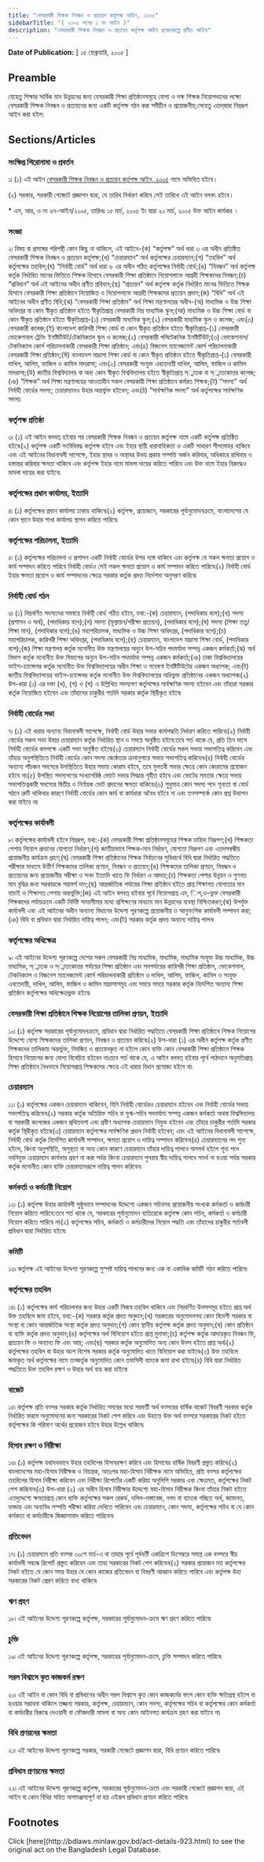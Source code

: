 ```yaml
---
title: "বেসরকারী শিক্ষক নিবন্ধন ও প্রত্যয়ন কর্তৃপক্ষ আইন, ২০০৫"
sidebarTitle: "( ২০০৫ সনের ১ নং আইন )"
description: "বেসরকারী শিক্ষক নিবন্ধন ও প্রত্যয়ন কর্তৃপক্ষ আইন প্রণয়নকল্পে প্রণীত আইন৷"
---
```


**Date of Publication:** [ ১৫ ফেব্রুয়ারি, ২০০৫ ]

## Preamble

যেহেতু শিক্ষার সার্বিক মান উন্নয়নের জন্য বেসরকারী শিক্ষা প্রতিষ্ঠানসমূহে যোগ্য ও দক্ষ শিক্ষক নিয়োগদানের লক্ষ্যে বেসরকারী শিক্ষক নিবন্ধন ও প্রত্যয়নের জন্য একটি কর্তৃপক্ষ গঠন করা সমীচীন ও প্রয়োজনীয়;সেহেতু এতদ্‌দ্বারা নিম্নরূপ আইন করা হইল:

## Sections/Articles

### সংক্ষিপ্ত শিরোনামা ও প্রবর্তন

১৷ (১) এই আইন [বেসরকারী শিক্ষক নিবন্ধন ও প্রত্যয়ন কর্তৃপক্ষ আইন, ২০০৫](/laws/act-923 "বেসরকারী শিক্ষক নিবন্ধন ও প্রত্যয়ন কর্তৃপক্ষ আইন, ২০০৫") নামে অভিহিত হইবে।

(২) সরকার, সরকারী গেজেটে প্রজ্ঞাপন দ্বারা, যে তারিখ নির্ধারণ করিবে সেই তারিখে এই আইন বলবৎ হইবে।

\* এস, আর, ও নং ৬৭-আইন/২০০৫, তারিখঃ ১৫ মার্চ, ২০০৫ ইং দ্বারা ২০ মার্চ, ২০০৫ উক্ত আইন কার্যকর ।

### সংজ্ঞা

২৷ বিষয় বা প্রসঙ্গের পরিপন্থী কোন কিছু না থাকিলে, এই আইনে-(ক) “কর্তৃপক্ষ” অর্থ ধারা ৩ এর অধীন প্রতিষ্ঠিত বেসরকারী শিক্ষক নিবন্ধন ও প্রত্যয়ন কর্তৃপক্ষ;(খ) “চেয়ারম্যান” অর্থ কর্তৃপক্ষের চেয়ারম্যান;(গ) “তহবিল” অর্থ কর্তৃপক্ষের তহবিল;(ঘ) “নির্বাহী বোর্ড” অর্থ ধারা ৬ এর অধীন গঠিত কর্তৃপক্ষের নির্বাহী বোর্ড;(ঙ) “নিবন্ধন” অর্থ কর্তৃপক্ষ কর্তৃক নির্ধারিত মানের ভিত্তিতে শিক্ষক হিসাবে বেসরকারী শিক্ষা প্রতিষ্ঠানে নিয়োগলাভে আগ্রহী শিক্ষকদের নিবন্ধন;(চ) “প্রবিধান” অর্থ এই আইনের অধীন প্রণীত প্রবিধান;(ছ) “প্রত্যয়ন” অর্থ কর্তৃপক্ষ কর্তৃক নির্ধারিত মানের ভিত্তিতে শিক্ষক হিসাবে বেসরকারী শিক্ষা প্রতিষ্ঠানে নিয়োজিত ও নিয়োগলাভে আগ্রহী শিক্ষকদের প্রত্যয়ন প্রদান;(জ) “বিধি” অর্থ এই আইনের অধীন প্রণীত বিধি;(ঝ) “বেসরকারী শিক্ষা প্রতিষ্ঠান” অর্থ শিক্ষা মন্ত্রণালয়ের অধীন-(অ) মাধ্যমিক ও উচ্চ শিক্ষা অধিদপ্তর বা কোন স্বীকৃত প্রতিষ্ঠান হইতে স্বীকৃতিপ্রাপ্ত বেসরকারী নিম্ন মাধ্যমিক স্কুল;(আ) মাধ্যমিক ও উচ্চ শিক্ষা বোর্ড বা কোন স্বীকৃত প্রতিষ্ঠান হইতে স্বীকৃতিপ্রাপ্ত-(১) বেসরকারী মাধ্যমিক স্কুল;(২) বেসরকারী মাধ্যমিক স্কুল ও কলেজ; এবং(৩) বেসরকারী কলেজ;(ই) বাংলাদেশ কারিগরী শিক্ষা বোর্ড বা কোন স্বীকৃত প্রতিষ্ঠান হইতে স্বীকৃতিপ্রাপ্ত-(১) বেসরকারী ভোকেশনাল ট্রেনিং ইনষ্টিটিউট/টেকনিক্যাল স্কুল ও কলেজ;(২) বেসরকারী পলিটেকনিক ইনষ্টিটিউট;(৩) ভোকেশনাল/টেকনিক্যাল কোর্স পরিচালনাকারী বেসরকারী শিক্ষা প্রতিষ্ঠান; এবং(৪) বিজনেস ম্যানেজমেন্ট কোর্স পরিচালনাকারী বেসরকারী শিক্ষা প্রতিষ্ঠান;(ঈ) বাংলাদেশ মাদ্রাসা শিক্ষা বোর্ড বা কোন স্বীকৃত প্রতিষ্ঠান হইতে স্বীকৃতিপ্রাপ্ত-(১) বেসরকারী দাখিল, আলিম, ফাজিল ও কামিল মাদরাসা; এবং(২) বেসরকারী সংযুক্ত এবতেদায়ী দাখিল, আলিম, ফাজিল ও কামিল মাদরাসা;(উ) জাতীয় বিশ্ববিদ্যালয় বা অন্য কোন স্বীকৃত বিশ্ববিদ্যালয় হইতে স্বীকৃতিপ্রাপ্ত স্্নাতক বা স্্নাতকোত্তর কলেজ;(ঞ) “শিক্ষক” অর্থ শিক্ষা মন্ত্রণালয়ের আওতাধীন সকল বেসরকারী শিক্ষা প্রতিষ্ঠানে কর্মরত শিক্ষক;(ট) “সদস্য” অর্থ নির্বাহী বোর্ডের সদস্য; চেয়ারম্যানও উহার অন্তর্ভুক্ত হইবেন; এবং(ঠ) “সার্বক্ষণিক সদস্য” অর্থ কর্তৃপক্ষের সার্বক্ষণিক সদস্য৷

### কর্তৃপক্ষ প্রতিষ্ঠা

৩৷ (১) এই আইন বলবত্ হইবার পর বেসরকারী শিক্ষক নিবন্ধন ও প্রত্যয়ন কর্তৃপক্ষ নামে একটি কর্তৃপক্ষ প্রতিষ্ঠিত হইবে৷(২) কর্তৃপক্ষ একটি সংবিধিবদ্ধ কর্তৃপক্ষ হইবে এবং ইহার স্থায়ী ধারাবাহিকতা ও একটি সাধারণ সীলমোহর থাকিবে এবং এই আইনের বিধানাবলী সাপেক্ষে, ইহার স্থাবর ও অস্থাবর উভয় প্রকার সম্পত্তি অর্জন করিবার, অধিকারে রাখিবার ও হস্তান্তর করিবার ক্ষমতা থাকিবে এবং কর্তৃপক্ষ ইহার নামে মামলা দায়ের করিতে পারিবে এবং উক্ত নামে ইহার বিরুদ্ধেও মামলা দায়ের করা যাইবে৷

### কর্তৃপক্ষের প্রধান কার্যালয়, ইত্যাদি

৪৷ (১) কর্তৃপক্ষের প্রধান কার্যালয় ঢাকায় থাকিবে৷(২) কর্তৃপক্ষ, প্রয়োজনে, সরকারের পূর্বানুমোদনক্রমে, বাংলাদেশের যে কোন স্থানে উহার শাখা কার্যালয় স্থাপন করিতে পারিবে৷

### কর্তৃপক্ষের পরিচালনা, ইত্যাদি

৫৷ (১) কর্তৃপক্ষের পরিচালনা ও প্রশাসন একটি নির্বাহী বোর্ডের উপর ন্যস্ত থাকিবে এবং কর্তৃপক্ষ যে সকল ক্ষমতা প্রয়োগ ও কার্য সম্পাদন করিতে পারিবে নির্বাহী বোর্ডও সেই সকল ক্ষমতা প্রয়োগ ও কার্য সম্পাদন করিতে পারিবে৷(২) নির্বাহী বোর্ড ইহার ক্ষমতা প্রয়োগ ও কার্য সম্পাদনের ক্ষেত্রে সরকার কর্তৃক প্রদত্ত নির্দেশনা অনুসরণ করিবে৷

### নির্বাহী বোর্ড গঠন

৬৷ (১) নিম্নবর্ণিত সদস্যদের সমন্বয়ে নির্বাহী বোর্ড গঠিত হইবে, যথা:-(ক) চেয়ারম্যান, (পদাধিকার বলে);(খ) সদস্য (প্রশাসন ও অর্থ), (পদাধিকার বলে);(গ) সদস্য (মূল্যায়ন/পরীক্ষা প্রত্যয়ন), (পদাধিকার বলে);(ঘ) সদস্য (শিক্ষা তত্ত্ব/শিক্ষা মান), (পদাধিকার বলে);(ঙ) মহাপরিচালক, মাধ্যমিক ও উচ্চ শিক্ষা অধিদপ্তর, (পদাধিকার বলে);(চ) মহাপরিচালক, কারিগরী শিক্ষা অধিদপ্তর, (পদাধিকার বলে);(ছ) চেয়ারম্যান, বাংলাদেশ মাদ্রাসা শিক্ষা বোর্ড, (পদাধিকার বলে);(জ) শিক্ষা মন্ত্রণালয় কর্তৃক মনোনীত উক্ত মন্ত্রণালয়ের অন্যুন উপ-সচিব পদমর্যাদা সম্পন্ন একজন কর্মকর্তা;(ঝ) অর্থ বিভাগ কর্তৃক মনোনীত উক্ত বিভাগের অন্যুন উপ-সচিব পদমর্যাদা সম্পন্ন একজন কর্মকর্তা;(ঞ) ঢাকা বিশ্ববিদ্যালয়ের ভাইস-চ্যান্সেলর কর্তৃক মনোনীত উক্ত বিশ্ববিদ্যালয়ের অধীন শিক্ষা ও গবেষণা ইনষ্টিটিউটের একজন অধ্যাপক; এবং(ট) জাতীয় বিশ্ববিদ্যালয়ের ভাইস-চ্যান্সেলর কর্তৃক মনোনীত উক্ত বিশ্ববিদ্যালয়ের অধিভুক্ত প্রতিষ্ঠানের একজন অধ্যাপক৷(২) উপ-ধারা (১) এর দফা (খ), (গ) ও (ঘ) এ উল্লিখিত সদস্যগণ কর্তৃপক্ষের সার্বক্ষণিক সদস্য হইবেন এবং তাঁহারা সরকার কর্তৃক নিয়োজিত হইবেন এবং তাঁহাদের চাকুরীর শর্তাদি সরকার কর্তৃক স্থিরীকৃত হইবে৷

### নির্বাহী বোর্ডের সভা

৭৷ (১) এই ধারার অন্যান্য বিধানাবলী সাপেক্ষে, নির্বাহী বোর্ড উহার সভার কার্যপদ্ধতি নির্ধারণ করিতে পারিবে৷(২) নির্বাহী বোর্ডের সকল সভা উহার চেয়ারম্যান কর্তৃক নির্ধারিত স্থান ও সময়ে অনুষ্ঠিত হইবে:তবে শর্ত থাকে যে, প্রতি তিন মাসে নির্বাহী বোর্ডের কমপক্ষে একটি সভা অনুষ্ঠিত হইবে৷(৩) চেয়ারম্যান নির্বাহী বোর্ডের সকল সভায় সভাপতিত্ব করিবেন এবং তাঁহার অনুপস্থিতিতে নির্বাহী বোর্ডের কোন সদস্য জ্যেষ্ঠতার ক্রমানুসারে সভায় সভাপতিত্ব করিবেন৷(৪) নির্বাহী বোর্ডের অন্যান্য পাঁচজন সদস্যের উপস্থিতিতে উহার সভায় কোরাম হইবে, তবে মুলতবী সভার ক্ষেত্রে কোন কোরামের প্রয়োজন হইবে না৷(৫) উপস্থিত সদস্যগণের সংখ্যাগরিষ্ঠ ভোটে সভার সিদ্ধান্ত গৃহীত হইবে এবং ভোটের সমতার ক্ষেত্রে সভায় সভাপতিত্বকারী সদস্যের দ্বিতীয় ও নির্ণায়ক ভোট প্রদানের ক্ষমতা থাকিবে৷(৬) শুধুমাত্র কোন সদস্য পদে শূন্যতা বা বোর্ড গঠনে ত্রুটি থাকিবার কারণে নির্বাহী বোর্ডের কোন কার্য বা কার্যধারা অবৈধ হইবে না এবং তত্সম্পর্কে কোন প্রশ্ন উত্থাপন করা যাইবে না৷

### কর্তৃপক্ষের কার্যাবলী

৮৷ কর্তৃপক্ষের কার্যাবলী হইবে নিম্নরূপ, যথা:-(ক) বেসরকারী শিক্ষা প্রতিষ্ঠানসমূহের শিক্ষক চাহিদা নিরূপণ;(খ) শিক্ষকতা পেশায় নিয়োগ প্রদানের যোগ্যতা নির্ধারণ;(গ) জাতীয়ভাবে শিক্ষক-মান নির্ধারণ, যোগ্যতা নিরূপণ এবং এতদসম্বন্ধীয় প্রয়োজনীয় কার্যক্রম গ্রহণ;(ঘ) বেসরকারী শিক্ষা প্রতিষ্ঠানের শিক্ষক নির্বাচনের সুবিধার্থে বিধি দ্বারা নির্ধারিত পদ্ধতিতে পরীক্ষার মাধ্যমে উত্তীর্ণ শিক্ষকদের তালিকা প্রণয়ন, নিবন্ধন ও প্রত্যয়ন;(ঙ) শিক্ষকদের তালিকা প্রণয়ন, নিবন্ধন ও প্রত্যয়নের জন্য প্রয়োজনীয় পরীক্ষা ও সনদ ইত্যাদি খাতে ফি নির্ধারণ ও আদায়;(চ) শিক্ষকতা পেশার উন্নয়ন ও গুণগত মান বৃদ্ধির জন্য সরকারকে পরামর্শ দান;(ছ) আন্তর্জাতিক পর্যায়ের শিক্ষা প্রতিষ্ঠান হইতে প্রাপ্ত শিক্ষাগত যোগ্যতার মান যাচাই ও শিক্ষাগত পেশায় অন্তর্ভুক্তি;(জ) এই আইন বলবত্ হইবার পূর্বে নিয়োগপ্রাপ্ত এম, িপ,ও-ভুক্ত বেসরকারী শিক্ষকদের পর্যায়ক্রমে একটি নির্দিষ্ট সময়সীমার মধ্যে প্রশিক্ষণের মাধ্যমে মান উন্নয়নের ব্যবস্থা নিশ্চিতকরণ;(ঝ) উপর্যুক্ত কার্যাবলী এবং এই আইনের অধীন অন্যান্য বিধানের উদ্দেশ্য পূরণকল্পে প্রয়োজনীয় ও আনুসংগিক কার্যাবলী সম্পাদন করা;(ঞ) বিধি বা প্রবিধান দ্বারা নির্ধারিত দায়িত্ব পালন; এবং(ট) সরকার কর্তৃক প্রদত্ত অন্যান্য দায়িত্ব পালন৷

### কর্তৃপক্ষের অধিক্ষেত্র

৯৷ এই আইনের উদ্দেশ্য পূরণকল্পে দেশের সকল বেসরকারী নিম্ন মাধ্যমিক, মাধ্যমিক, মাধ্যমিক সংযুক্ত উচ্চ মাধ্যমিক, উচ্চ মাধ্যমিক, স্্নাতক ও স্্নাতকোত্তর পর্যায়ের শিক্ষা প্রতিষ্ঠান এবং সমপর্যায়ের কারিগরী শিক্ষা প্রতিষ্ঠান, ভোকেশনাল, টেকনিক্যাল ও বিজনেস ম্যানেজমেন্ট কোর্স পরিচালনাকারী প্রতিষ্ঠান ও দাখিল, আলিম, ফাজিল, কামিল ও সংযুক্ত এবতেদায়ী, দাখিল, আলিম, ফাজিল ও কামিল মাদ্রাসাসমূহ এবং সময়ে সময়ে সরকার কর্তৃক নির্দেশিত অন্যান্য শিক্ষা প্রতিষ্ঠান কর্তৃপক্ষের অধিক্ষেত্রভুক্ত হইবে৷

### বেসরকারী শিক্ষা প্রতিষ্ঠানে শিক্ষক নিয়োগের তালিকা প্রণয়ন, ইত্যাদি

১০৷ (১) কর্তৃপক্ষ সরকারের পূর্বানুমোদনক্রমে, প্রবিধান দ্বারা নির্ধারিত পদ্ধতিতে বেসরকারী শিক্ষা প্রতিষ্ঠানে শিক্ষক নিয়োগের উদ্দেশ্যে যোগ্য শিক্ষকদের তালিকা প্রণয়ন, নিবন্ধন ও প্রত্যয়ন করিবে৷(২) উপ-ধারা (১) এর অধীন কর্তৃপক্ষ কর্তৃক প্রণীত শিক্ষকদের তালিকায় অন্তর্ভুক্ত, নিবন্ধিত ও প্রত্যয়নকৃত না হইলে কোন ব্যক্তি কোন বেসরকারী শিক্ষা প্রতিষ্ঠানে শিক্ষক হিসাবে নিয়োগের জন্য যোগ্য বিবেচিত হইবেন নাঃতবে শর্ত থাকে যে, এ আইন বলবত্ হইবার পূর্বে পাঠদানে অনুমতিপ্রাপ্ত শিক্ষা প্রতিষ্ঠানে বৈধভাবে নিয়োগপ্রাপ্ত শিক্ষকদের ক্ষেত্রে এই ধারার বিধান প্রযোজ্য হইবে না৷

### চেয়ারম্যান

১১৷ (১) কর্তৃপক্ষের একজন চেয়ারম্যান থাকিবেন, যিনি নির্বাহী বোর্ডেরও চেয়ারম্যান হইবেন এবং নির্বাহী বোর্ডের সভায় সভাপতিত্ব করিবেন৷(২) সরকার কর্তৃক অতিরিক্ত সচিব বা যুগ্ম-সচিব পদমর্যাদা সম্পন্ন একজন কর্মকর্তা অথবা বিশ্ববিদ্যালয় বা সরকারী কলেজের একজন প্রথিতযশা এবং প্রবীণ অধ্যাপক চেয়ারম্যান নিযুক্ত হইবেন এবং তাঁহার চাকুরীর শর্তাদি সরকার কর্তৃক স্থিরীকৃত হইবে৷(৩) চেয়ারম্যান কর্তৃপক্ষের সার্বক্ষণিক প্রধান নির্বাহী হইবেন; এবং এই আইনের বিধানাবলী সাপেক্ষে, নির্বাহী বোর্ড কর্তৃক নির্দেশিত কার্যাবলী সম্পাদন, ক্ষমতা প্রয়োগ ও দায়িত্ব সম্পাদন করিবেন৷(৪) চেয়ারম্যানের পদ শূন্য হইলে, কিংবা অনুপস্থিতি, অসুস্থতা বা অন্য কোন কারণে চেয়ারম্যান তাঁহার দায়িত্ব পালনে অসমর্থ হইলে শূন্য পদে নবনিযুক্ত চেয়ারম্যান কার্যভার গ্রহণ না করা পর্যন্ত কিংবা চেয়ারম্যান পুনরায় স্বীয় দায়িত্ব পালনে সমর্থ না হওয়া পর্যন্ত সরকার কর্তৃক মনোনীত কোন ব্যক্তি চেয়ারম্যানরূপে দায়িত্ব পালন করিবেন৷

### কর্মকর্তা ও কর্মচারী নিয়োগ

১২৷ (১) কর্তৃপক্ষ উহার কার্যাবলী সুষ্ঠুভাবে সম্পাদনের উদ্দেশ্যে একজন সচিবসহ প্রয়োজনীয় সংখ্যক কর্মকর্তা ও কর্মচারী নিয়োগ করিতে পারিবে:তবে শর্ত থাকে যে, সরকারের পূর্বানুমোদন ব্যতিরেকে কর্তৃপক্ষ কোন সচিব, কর্মকর্তা ও কর্মচারী নিয়োগ করিতে পারিবে না৷(২) কর্তৃপক্ষের সচিব, কর্মকর্তা ও কর্মচারীদের নিয়োগ পদ্ধতি এবং তাঁহাদের চাকুরীর শর্তাবলী প্রবিধান দ্বারা নির্ধারিত হইবে৷

### কমিটি

১৩৷ কর্তৃপক্ষ এই আইনের উদ্দেশ্য পূরণকল্পে সুস্পষ্ট দায়িত্ব পালনের জন্য এক বা একাধিক কমিটি গঠন করিতে পারিবে৷

### কর্তৃপক্ষের তহবিল

১৪৷ (১) কর্তৃপক্ষের কার্য পরিচালনার জন্য উহার একটি নিজস্ব তহবিল থাকিবে এবং নিম্নবর্ণিত উত্সসমূহ হইতে প্রাপ্ত অর্থ উক্ত তহবিলে জমা হইবে, যথা:-(ক) সরকার কর্তৃক প্রদত্ত অনুদান;(খ) সরকারের অনুমোদনসহ কোন বিদেশী সরকার বা সংস্থা বা কোন আন্তর্জাতিক সংস্থা কর্তৃক প্রদত্ত অনুদান;(গ) কোন স্থানীয় কর্তৃপক্ষ কর্তৃক প্রদত্ত অনুদান;(ঘ) কোন প্রতিষ্ঠান বা ব্যক্তি কর্তৃক প্রদত্ত অনুদান;(ঙ) কর্তৃপক্ষের অর্থ বিনিয়োগ হইতে প্রাপ্ত মুনাফা;(চ) কর্তৃপক্ষ কর্তৃক আদায়কৃত নিবন্ধন ফি, প্রত্যয়ন ফি ও অন্যান্য ফি এবং আয়; এবং(ছ) সরকার কর্তৃক অনুমোদিত অন্য কোন উত্স হইতে প্রাপ্ত অর্থ৷(২) কর্তৃপক্ষের তহবিল বা উহার অংশ বিশেষ সরকার কর্তৃক অনুমোদিত খাতে বিনিয়োগ করা যাইবে৷(৩) উক্ত তহবিলে জমাকৃত অর্থ কর্তৃপক্ষের নামে তত্কর্তৃক অনুমোদিত কোন তফসিলী ব্যাংকে জমা রাখা হইবে৷(৪) বিধি দ্বারা নির্ধারিত পদ্ধতিতে উক্ত তহবিল রক্ষণ ও উহার অর্থ ব্যয় করা যাইবে৷

### বাজেট

১৫৷ কর্তৃপক্ষ প্রতি বত্সর সরকার কর্তৃক নির্ধারিত সময়ের মধ্যে পরবর্তী অর্থ বত্সরের বার্ষিক বাজেট বিবরণী সরকার কর্তৃক নির্ধারিত ফরমে অনুমোদনের জন্য সরকারের নিকট পেশ করিবে এবং উহাতে উক্ত অর্থ বত্সরে সরকারের নিকট হইতে কর্তৃপক্ষের কি পরিমাণ অর্থের প্রয়োজন হইবে উহার উল্লেখ থাকিবে৷

### হিসাব রক্ষণ ও নিরীক্ষা

১৬৷ (১) কর্তৃপক্ষ যথাযথভাবে উহার তহবিলের হিসাবরক্ষণ করিবে এবং হিসাবের বার্ষিক বিবরণী প্রস্তুত করিবে৷(২) বাংলাদেশের মহা-হিসাব নিরীক্ষক ও নিয়ন্ত্রক, অতঃপর মহা-হিসাব নিরীক্ষক নামে অভিহিত, প্রতি বত্সর কর্তৃপক্ষের তহবিলের হিসাব নিরীক্ষা করিবেন এবং নিরীক্ষা রিপোর্টের একটি করিয়া অনুলিপি সরকার এবং ক্ষেত্রমত, কর্তৃপক্ষের নিকট পেশ করিবেন৷(৩) উপ-ধারা (২) এর অধীন হিসাব নিরীক্ষার উদ্দেশ্যে মহা-হিসাব নিরীক্ষক কিংবা তাঁহার নিকট হইতে এতদুদ্দেশ্যে ক্ষমতাপ্রাপ্ত কোন ব্যক্তি কর্তৃপক্ষের সকল রেকর্ড, দলিল-দস্তাবেজ, নগদ বা ব্যাংকে গচ্ছিত অর্থ, জামানত, ভান্ডার এবং অন্যবিধ সম্পত্তি পরীক্ষা করিয়া দেখিতে পারিবেন এবং চেয়ারম্যান, কোন সদস্য, কর্তৃপক্ষের সচিব বা যে কোন কর্মকতা বা কর্মচারীকে জিজ্ঞাসাবাদ করিতে পারিবেন৷

### প্রতিবেদন

১৭৷ (১) চেয়ারম্যান প্রতি বত্সর ৩০শে মার্চ-এ বা তাহার পূর্বে পূর্ববর্তী একত্রিশে ডিসেম্বরে সমাপ্ত এক বত্সরে স্বীয় কার্যাবলী সম্বন্ধে রিপোর্ট প্রস্তুত করিবেন এবং তাহা সরকারের নিকট পেশ করিবেন৷(২) সরকার প্রয়োজন মত কর্তৃপক্ষের নিকট হইতে যে কোন সময় উহার যে কোন কাজের প্রতিবেদন বা বিবরণী আহ্বান করিতে পারিবে এবং কর্তৃপক্ষ উহা সরকারের নিকট প্রেরণ করিতে বাধ্য থাকিবে৷

### ঋণ গ্রহণ

১৮৷ এই আইনের উদ্দেশ্য পূরণকল্পে কর্তৃপক্ষ, সরকারের পূর্বানুমোদন-ক্রমে ঋণ গ্রহণ করিতে পারিবে৷

### চুক্তি

১৯৷ এই আইনের উদ্দেশ্য পূরণকল্পে কর্তৃপক্ষ, সরকারের পূর্বানুমোদন-ক্রমে, চুক্তি সম্পাদন করিতে পারিবে৷

### সরল বিশ্বাসে কৃত কাজকর্ম রক্ষণ

২০৷ এই আইন বা কোন বিধি বা প্রবিধানের অধীন সরল বিশ্বাসে কৃত কোন কাজকর্মের ফলে কোন ব্যক্তি ক্ষতিগ্রস্থ হইলে বা হওয়ার সম্ভাবনা থাকিলে তজ্জন্য সরকার, কর্তৃপক্ষ, চেয়ারম্যান, কোন সদস্য, কর্তৃপক্ষের সচিব বা কর্তৃপক্ষের কোন কর্মকর্তা বা কর্মচারীর বিরুদ্ধে দেওয়ানী বা ফৌজদারী মামলা বা অন্য কোন আইনগত কার্যক্রম গ্রহণ করা যাইবে না৷

### বিধি প্রণয়নের ক্ষমতা

২১৷ এই আইনের উদ্দেশ্য পূরণকল্পে সরকার, সরকারী গেজেটে প্রজ্ঞাপন দ্বারা, বিধি প্রণয়ন করিতে পারিবে৷

### প্রবিধান প্রণয়নের ক্ষমতা

২২৷ এই আইনের উদ্দেশ্য পূরণকল্পে কর্তৃপক্ষ, সরকারের পূর্বানুমোদন-ক্রমে এবং সরকারী গেজেটে প্রজ্ঞাপন দ্বারা, এই আইন বা কোন বিধির সহিত অসামঞ্জস্যপূর্ণ না হয় এইরূপ প্রবিধান প্রণয়ন করিতে পারিবে৷

## Footnotes

<Note>
  Click [here](http://bdlaws.minlaw.gov.bd/act-details-923.html) to see the original act on the Bangladesh Legal Database.
</Note>
